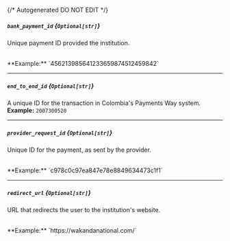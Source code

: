 {/* Autogenerated DO NOT EDIT  */}
##### `bank_payment_id` *{`Optional[str]`}*
Unique payment ID provided the institution.

<br/>
**Example:** `456213985641233659874512459842`

---
##### `end_to_end_id` *{`Optional[str]`}*
A unique ID for the transaction in Colombia's Payments Way system.
<br/>
**Example:** `2007300520`

---
##### `provider_request_id` *{`Optional[str]`}*
Unique ID for the payment, as sent by the provider.

<br/>
**Example:** `c978c0c97ea847e78e8849634473c1f1`

---
##### `redirect_url` *{`Optional[str]`}*
URL that redirects the user to the institution's website.

<br/>
**Example:** `https://wakandanational.com/`


